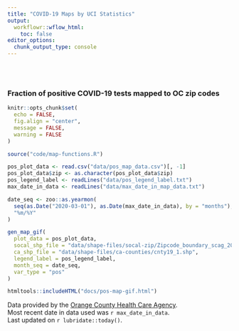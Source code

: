 ```yaml
---
title: "COVID-19 Maps by UCI Statistics"
output:
  workflowr::wflow_html:
    toc: false
editor_options:
  chunk_output_type: console
---
```

<style type="text/css">
.main-container {
  max-width: 1200px;
  margin-left: auto;
  margin-right: auto;
}
</style>

<br>
<br>

### Fraction of positive COVID-19 tests mapped to OC zip codes

```r
knitr::opts_chunk$set(
  echo = FALSE,
  fig.align = "center",
  message = FALSE,
  warning = FALSE
)
```


```r
source("code/map-functions.R")
```


```r
pos_plot_data <- read.csv("data/pos_map_data.csv")[, -1]
pos_plot_data$zip <- as.character(pos_plot_data$zip)
pos_legend_label <- readLines("data/pos_legend_label.txt")
max_date_in_data <- readLines("data/max_date_in_map_data.txt")

date_seq <- zoo::as.yearmon(
  seq(as.Date("2020-03-01"), as.Date(max_date_in_data), by = "months"), 
  "%m/%Y"
)

gen_map_gif(
  plot_data = pos_plot_data, 
  socal_shp_file = "data/shape-files/socal-zip/Zipcode_boundary_scag_2009.shp", 
  ca_shp_file = "data/shape-files/ca-counties/cnty19_1.shp", 
  legend_label = pos_legend_label, 
  month_seq = date_seq, 
  var_type = "pos"
)
```


```r
htmltools::includeHTML("docs/pos-map-gif.html")
```


Data provided by the [Orange County Health Care Agency](https://www.ochealthinfo.com).  
Most recent date in data used was `r max_date_in_data`.  
Last updated on `r lubridate::today()`.
